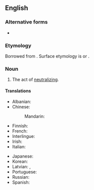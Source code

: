 ==English==
{{wikipedia}}

===Alternative forms===
* {{l|en|neutralisation}} {{qualifier|{{l|en|British}}}}

===Etymology===
Borrowed from {{bor|en|fr|neutralisation}}. Surface etymology is {{af|en|neutral|-ization}} or {{af|en|neutralize|-ation}}.

===Noun===
{{en-noun|~}}

# The act of [[neutralize|neutralizing]].

====Translations====
{{trans-top|neutralization}}
* Albanian: {{t+|sq|asnjanësim|m}}
* Chinese:
*: Mandarin: {{t|cmn|中和作用|sc=Hani}}
* Finnish: {{t|fi|neutralisaatio}}
* French: {{t+|fr|neutralisation|f}}
* Interlingue: {{t|ie|neutralisation}}
* Irish: {{t|ga|neodrú|m}}
* Italian: {{t+|it|neutralizzazione|f}}
{{trans-mid}}
* Japanese: {{t+|ja|中和|tr=chūwa|sc=Jpan}}
* Korean: {{t+|ko|중화|sc=Kore}}
* Latvian: {{t|lv|neitralizācija|f|sc=Cyrl}}, {{t|lv|neitralizēšana|f|sc=Cyrl}}
* Portuguese: {{t+|pt|neutralização|f}}
* Russian: {{t+|ru|нейтрализа́ция|f}}
* Spanish: {{t+|es|neutralización|f}}
{{trans-bottom}}